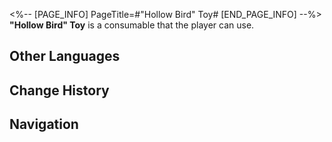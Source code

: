 <%-- [PAGE_INFO]
PageTitle=#"Hollow Bird" Toy#
[END_PAGE_INFO] --%>
{{Consumable Infobox
|id          = 408421
|image       = Item Hollow Bird Toy.png{{subst:void|<!--$UPLOAD:<<SpriteOutput/ItemFigures/408421.png>-<Item Hollow Bird Toy.png>-<Consumable Icons>>-->}}
|type        = Attack Consumables
|rarity      = 2
|effect      = After using this consumable, increase all allies' SPD by 20% in the next battle. At the start of every turn, allies lose HP equal to 20% of their current HP, lasting for 5 turns.
|description = The strange and creepy doll bears some resemblance to the cartoon character from ''Clockie''. One wonders how dark the mind of the designer must be to turn the cute Origami Bird into such a frightening figure.
|effectType  = 
|effectType2 = 
|effectType3 = 
|recipe      = 
|source1     = [[Kirk]]
|source2     = 
|source3     = 
}}
{{Description|''"Mom, this thing you gave me is definitely not an Origami Bird. It looks too scary!"''<br />''"True, but it's much cheaper than the ones sold by Clock Studios."''}}
'''"Hollow Bird" Toy''' is a consumable that the player can use.

==Other Languages==
{{Other Languages
|en   = "Hollow Bird" Toy
|zhs  = 「空洞小鸟」玩偶
|zht  = 「空洞小鳥」玩偶
|ja   = 「カラッポの小鳥」人形
|ko   = 「공허한 새」 인형
|es   = Juguete de pajarito vacío
|fr   = Jouet «&nbsp;Oiseau creux&nbsp;»
|ru   = Игрушка «Полая птица»
|th   = "Hollow Bird" Toy
|vi   = Con Rối "Chú Chim Vô Hồn"
|de   = „Hohlvogel“-Spielzeug
|id   = "Hollow Bird" Toy
|pt   = Brinquedo de "Pássaro Vazio"
}}

==Change History==
{{Change History|2.2}}

==Navigation==
{{Consumable Navbox}}